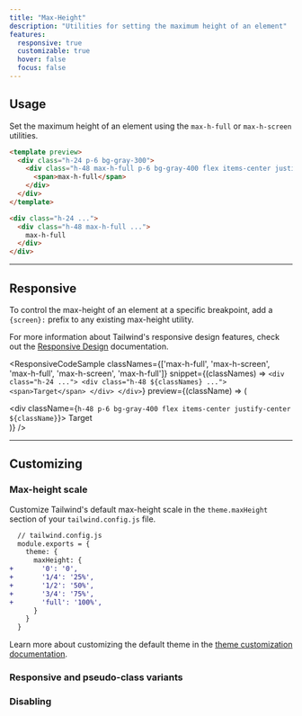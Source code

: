 ```yaml
---
title: "Max-Height"
description: "Utilities for setting the maximum height of an element"
features:
  responsive: true
  customizable: true
  hover: false
  focus: false
---
```




## Usage

Set the maximum height of an element using the `max-h-full` or `max-h-screen` utilities.

```html
<template preview>
  <div class="h-24 p-6 bg-gray-300">
    <div class="h-48 max-h-full p-6 bg-gray-400 flex items-center justify-center">
      <span>max-h-full</span>
    </div>
  </div>
</template>

<div class="h-24 ...">
  <div class="h-48 max-h-full ...">
    max-h-full
  </div>
</div>
```

---

## Responsive

To control the max-height of an element at a specific breakpoint, add a `{screen}:` prefix to any existing max-height utility.

For more information about Tailwind's responsive design features, check out the [Responsive Design](/docs/responsive-design) documentation.

<ResponsiveCodeSample
  classNames={['max-h-full', 'max-h-screen', 'max-h-full', 'max-h-screen', 'max-h-full']}
  snippet={(classNames) => `
    <div class="h-24 ...">
      <div class="h-48 ${classNames} ...">
        <span>Target</span>
      </div>
    </div>
  `}
  preview={(className) => (
    <div className="h-24 p-6 bg-gray-300">
      <div className={`h-48 p-6 bg-gray-400 flex items-center justify-center ${className}`}>
        <span>Target</span>
      </div>
    </div>
  )}
/>

---

## Customizing

### Max-height scale

Customize Tailwind's default max-height scale in the `theme.maxHeight` section of your `tailwind.config.js` file.

```diff
  // tailwind.config.js
  module.exports = {
    theme: {
      maxHeight: {
+       '0': '0',
+       '1/4': '25%',
+       '1/2': '50%',
+       '3/4': '75%',
+       'full': '100%',
      }
    }
  }
```

Learn more about customizing the default theme in the [theme customization documentation](/docs/theme#customizing-the-default-theme).

### Responsive and pseudo-class variants

<Variants plugin="maxHeight" name="max-height" />

### Disabling

<Disabling plugin="maxHeight" name="max-height" />
